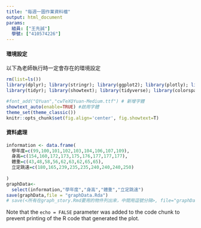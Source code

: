 ```yaml
---
title: "每週一圖作業資料檔"
output: html_document
params:
  組員: ["王先誠"]  
  學號: ["410574226"]
---
```


#### 環境設定

以下為老師執行時一定會存在的環境設定
```r
rm(list=ls())
library(dplyr); library(stringr); library(ggplot2); library(plotly); library(lubridate); library(readr); library(colorspace); library(grDevices); library(shiny); library(shinyjs); library(scales)
library(tidyr); library(showtext); library(tidyverse); library(colorspace)

#font_add("QYuan","cwTeXQYuan-Medium.ttf") # 新增字體
showtext_auto(enable=TRUE) #啟用字體
theme_set(theme_classic())
knitr::opts_chunk$set(fig.align='center', fig.showtext=T)
```

#### 資料處理
  
```r
information <- data.frame(
  學年度=c(99,100,101,102,103,104,106,107,109),
  身高=c(154,160,172,173,175,176,177,177,177),
  體重=c(43,48,58,56,62,63,62,65,65),
  立定跳遠=c(180,165,239,235,235,240,240,240,250)
  
)
graphData<- 
  select(information,"學年度","身高","體重","立定跳遠")
save(graphData,file = "graphData.Rda")
# save(<所有在graph_story.Rmd要用的物件列出來，中間用逗號分隔>, file="graphData.Rda") # 此行放在最後一行
```

Note that the `echo = FALSE` parameter was added to the code chunk to prevent printing of the R code that generated the plot.
